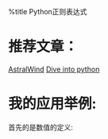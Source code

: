 %title Python正则表达式
=推荐文章：=
[[http://www.cnblogs.com/huxi/archive/2010/07/04/1771073.html|AstralWind]] [[http://woodpecker.org.cn/diveintopython/regular_expressions/index.html|Dive into python]]
=我的应用举例:=
首先的是数值的定义:



